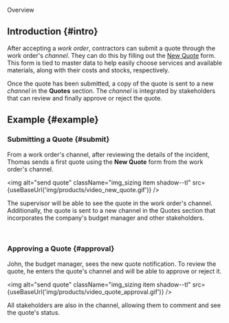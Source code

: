 
<span className="hero__title">Overview</span>
<br/>

## Introduction {#intro}

After accepting a _work order_, contractors can submit a quote through the work order's _channel_. They can do this by filling out the <a href={props.quotes}>New Quote</a> form. This form is tied to master data to help easily choose services and available materials, along with their costs and stocks, respectively.

Once the quote has been submitted, a copy of the quote is sent to a new _channel_ in the **Quotes** section. The _channel_ is integrated by stakeholders that can review and finally approve or reject the quote.

## Example {#example}

### Submitting a Quote {#submit}

<div className="alert alert--primary">

From a work order's channel, after reviewing the details of the incident, Thomas sends a first quote using the **New Quote** form from the work order's channel. 

<img alt="send quote" className="img_sizing item shadow--tl" src={useBaseUrl('img/products/video_new_quote.gif')} />
<br/>

The supervisor will be able to see the quote in the work order's channel. Additionally, the quote is sent to a new channel in the Quotes section that incorporates the company's budget manager and other stakeholders.

</div>
<br/>



### Approving a Quote {#approval}

<div className="alert alert--primary">

John, the budget manager, sees the new quote notification. To review the quote, he enters the quote's channel and will be able to approve or reject it.

<img alt="send quote" className="img_sizing item shadow--tl" src={useBaseUrl('img/products/video_quote_approval.gif')} />
<br/>

All stakeholders are also in the channel, allowing them to comment and see the quote's status.

</div>
<br/>